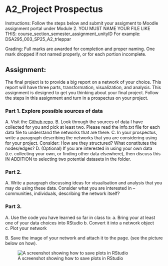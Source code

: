 # A2_Project Prospectus

Instructions: Follow the steps below and submit your assigment to Moodle assignment portal under Module 2. YOU MUST NAME YOUR FILE LIKE THIS: course_section_semester_assignment_unityID For example: DSA295_003_SP25_A2_trleppar

Grading: Full marks are awarded for completion and proper naming. One mark dropped if not named properly, or for each portion incomplete.

## Assignment:

The final project is to provide a big report on a network of your choice. This report will have three parts, transformation, visualization, and analysis. This assignment is designed to get you thinking about your final project. Follow the steps in this assignment and turn in a prospectus on your project.

### Part 1. Explore possible sources of data

A. Visit the [Github repo](https://github.com/Tom-R-Leppard/SP25_SNA_Book/tree/main/Social%20Network%20Analysis%20-%20Data). B. Look through the sources of data I have collected for you and pick at least two. Please read the info.txt file for each data file to understand the networks that are there. C. In your prospectus, write a paragraph describing the networks that you are considering using for your project. Consider: How are they structured? What constitutes the nodes/edges? D. (Optional) If you are interested in using your own data (i.e. collecting your own, or finding other data elsewhere), then discuss this IN ADDITION to selecting two potential datasets in the folder.

### Part 2.

A. Write a paragraph discussing ideas for visualisation and analysis that you may do using these data. Consider what you are interested in – communities, individuals, describing the network itself?

### Part 3.

A. Use the code you have learned so far in class to: a. Bring your at least one of your data choices into RStudio b. Convert it into a network object c. Plot your network

B. Save the image of your network and attach it to the page. (see the picture below on how).

![A screenshot showing how to save plots in RStudio](images/Plots%20in%20R.png)
